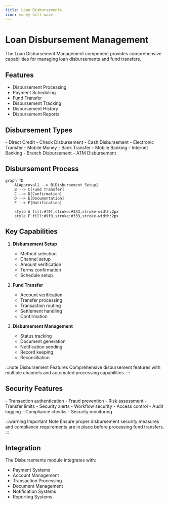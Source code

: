 ```yaml
---
title: Loan Disbursements
icon: money-bill-wave
---
```


# Loan Disbursement Management

The Loan Disbursement Management component provides comprehensive capabilities for managing loan disbursements and fund transfers.

## Features

- Disbursement Processing
- Payment Scheduling
- Fund Transfer
- Disbursement Tracking
- Disbursement History
- Disbursement Reports

## Disbursement Types

<Accordion>
<AccordionItem title="Disbursement Methods">
- Direct Credit
- Check Disbursement
- Cash Disbursement
- Electronic Transfer
- Mobile Money
</AccordionItem>

<AccordionItem title="Disbursement Channels">
- Bank Transfer
- Mobile Banking
- Internet Banking
- Branch Disbursement
- ATM Disbursement
</AccordionItem>
</Accordion>

## Disbursement Process

```mermaid
graph TD
    A[Approval] --> B[Disbursement Setup]
    B --> C[Fund Transfer]
    C --> D[Confirmation]
    D --> E[Documentation]
    E --> F[Notification]
    
    style A fill:#f9f,stroke:#333,stroke-width:2px
    style F fill:#9f9,stroke:#333,stroke-width:2px
```

## Key Capabilities

1. **Disbursement Setup**
   - Method selection
   - Channel setup
   - Amount verification
   - Terms confirmation
   - Schedule setup

2. **Fund Transfer**
   - Account verification
   - Transfer processing
   - Transaction routing
   - Settlement handling
   - Confirmation

3. **Disbursement Management**
   - Status tracking
   - Document generation
   - Notification sending
   - Record keeping
   - Reconciliation

:::note Disbursement Features
Comprehensive disbursement features with multiple channels and automated processing capabilities.
:::

## Security Features

<Accordion>
<AccordionItem title="Transfer Security">
- Transaction authentication
- Fraud prevention
- Risk assessment
- Transfer limits
- Security alerts
</AccordionItem>

<AccordionItem title="Process Security">
- Workflow security
- Access control
- Audit logging
- Compliance checks
- Security monitoring
</AccordionItem>
</Accordion>

:::warning Important Note
Ensure proper disbursement security measures and compliance requirements are in place before processing fund transfers.
:::

## Integration

The Disbursements module integrates with:
- Payment Systems
- Account Management
- Transaction Processing
- Document Management
- Notification Systems
- Reporting Systems
